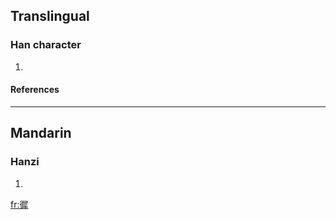 ==Translingual==
===Han character===
{{Han char|rn=60|rad=彳|as=12|sn=15|four=2725<sub>3</sub>|canj=竹人尸水手 (HOSEQ)}}
# {{defn|Han|sort=彳12}}
====References====
{{Han ref|kx=0370.250|dkj=10219|dj=0697.100|hdz=20845.030|uh=5FB2|ud=24498|bh=E577|bd=58743}}
----
==Mandarin==
===Hanzi===
{{cmn-hanzi|pin=[[chí]] (chi2), [[duó]] (duo2)|wg=ch'ih<sup>2</sup>, to<sup>2</sup>}}
# {{defn|Mandarin}}

[[fr:徲]]